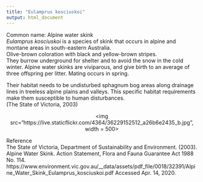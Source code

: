 ---
title: "Eulamprus kosciuskoi"
output: html_document
---

Common name: Alpine water skink  
*Eulamprus kosciuskoi* is a species of skink that occurs in alpine and montane areas in south-eastern Australia.  
Olive-brown coloration with black and yellow-brown stripes.  
They burrow underground for shelter and to avoid the snow in the cold winter. Alpine water skinks are viviparous, and give birth to an average of three offspring per litter. Mating occurs in spring.

Their habitat needs to be undisturbed sphagnum bog areas along drainage lines in treeless alpine plains and valleys. This specific habitat requirements make them susceptible to human disturbances.  
(The State of Victoria, 2003)

<p align='center'>
<img src="https://live.staticflickr.com/4364/36229152512_a26b6e2435_b.jpg", width = 500>
</p>

Reference  
The State of Victoria, Department of Sustainability and Environment. (2003). Alpine Water Skink. Action Statement, Flora and Fauna Guarantee Act 1988 No. 114. https://www.environment.vic.gov.au/__data/assets/pdf_file/0018/32391/Alpine_Water_Skink_Eulamprus_kosciuskoi.pdf Accessed Apr. 14, 2020.
